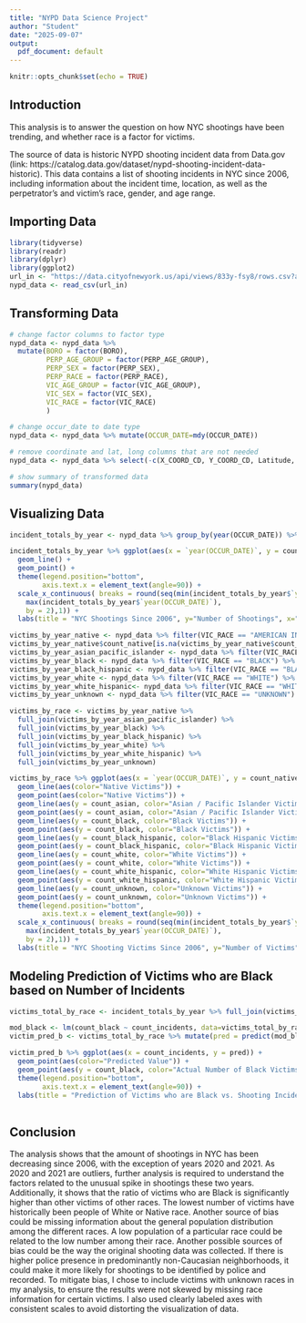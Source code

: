 ---
title: "NYPD Data Science Project"
author: "Student"
date: "2025-09-07"
output:
  pdf_document: default
---

```{r setup, include=FALSE}
knitr::opts_chunk$set(echo = TRUE)
```

## Introduction
This analysis is to answer the question on how NYC shootings have been trending, and whether race is a factor for victims.

The source of data is historic NYPD shooting incident data from Data.gov (link: https://catalog.data.gov/dataset/nypd-shooting-incident-data-historic). This data contains a list of shooting incidents in NYC since 2006, including information about the incident time, location, as well as the perpetrator's and victim's race, gender, and age range.


## Importing Data
```{r get_nypd_data}
library(tidyverse)
library(readr)
library(dplyr)
library(ggplot2)
url_in <- "https://data.cityofnewyork.us/api/views/833y-fsy8/rows.csv?accessType=DOWNLOAD"
nypd_data <- read_csv(url_in)
```

## Transforming Data
```{r transform_nypd_data}
# change factor columns to factor type
nypd_data <- nypd_data %>% 
  mutate(BORO = factor(BORO),
         PERP_AGE_GROUP = factor(PERP_AGE_GROUP),
         PERP_SEX = factor(PERP_SEX), 
         PERP_RACE = factor(PERP_RACE),
         VIC_AGE_GROUP = factor(VIC_AGE_GROUP),
         VIC_SEX = factor(VIC_SEX), 
         VIC_RACE = factor(VIC_RACE)
         )

# change occur_date to date type
nypd_data <- nypd_data %>% mutate(OCCUR_DATE=mdy(OCCUR_DATE))

# remove coordinate and lat, long columns that are not needed
nypd_data <- nypd_data %>% select(-c(X_COORD_CD, Y_COORD_CD, Latitude, Longitude, Lon_Lat))

# show summary of transformed data
summary(nypd_data)
```

## Visualizing Data
```{r graph_total_incidents}
incident_totals_by_year <- nypd_data %>% group_by(year(OCCUR_DATE)) %>% summarize(count_incidents=n_distinct(INCIDENT_KEY))

incident_totals_by_year %>% ggplot(aes(x = `year(OCCUR_DATE)`, y = count_incidents)) + 
  geom_line() + 
  geom_point() +
  theme(legend.position="bottom",
        axis.text.x = element_text(angle=90)) +
  scale_x_continuous( breaks = round(seq(min(incident_totals_by_year$`year(OCCUR_DATE)`),
    max(incident_totals_by_year$`year(OCCUR_DATE)`), 
    by = 2),1)) +
  labs(title = "NYC Shootings Since 2006", y="Number of Shootings", x="Year")

```

```{r graph_victims_by_race}
victims_by_year_native <- nypd_data %>% filter(VIC_RACE == "AMERICAN INDIAN/ALASKAN NATIVE") %>% group_by(year(OCCUR_DATE)) %>% summarize(count_native=n())
victims_by_year_native$count_native[is.na(victims_by_year_native$count_native)] <- 0
victims_by_year_asian_pacific_islander <- nypd_data %>% filter(VIC_RACE == "ASIAN / PACIFIC ISLANDER") %>% group_by(year(OCCUR_DATE)) %>% summarize(count_asian=n())
victims_by_year_black <- nypd_data %>% filter(VIC_RACE == "BLACK") %>% group_by(year(OCCUR_DATE)) %>% summarize(count_black=n())
victims_by_year_black_hispanic <- nypd_data %>% filter(VIC_RACE == "BLACK HISPANIC") %>% group_by(year(OCCUR_DATE)) %>% summarize(count_black_hispanic=n())
victims_by_year_white <- nypd_data %>% filter(VIC_RACE == "WHITE") %>% group_by(year(OCCUR_DATE)) %>% summarize(count_white=n())
victims_by_year_white_hispanic<- nypd_data %>% filter(VIC_RACE == "WHITE HISPANIC") %>% group_by(year(OCCUR_DATE)) %>% summarize(count_white_hispanic=n())
victims_by_year_unknown <- nypd_data %>% filter(VIC_RACE == "UNKNOWN") %>% group_by(year(OCCUR_DATE)) %>% summarize(count_unknown=n())

victims_by_race <- victims_by_year_native %>%
  full_join(victims_by_year_asian_pacific_islander) %>%
  full_join(victims_by_year_black) %>%
  full_join(victims_by_year_black_hispanic) %>%
  full_join(victims_by_year_white) %>%
  full_join(victims_by_year_white_hispanic) %>%
  full_join(victims_by_year_unknown)

victims_by_race %>% ggplot(aes(x = `year(OCCUR_DATE)`, y = count_native)) + 
  geom_line(aes(color="Native Victims")) + 
  geom_point(aes(color="Native Victims")) +
  geom_line(aes(y = count_asian, color="Asian / Pacific Islander Victims")) + 
  geom_point(aes(y = count_asian, color="Asian / Pacific Islander Victims")) +
  geom_line(aes(y = count_black, color="Black Victims")) + 
  geom_point(aes(y = count_black, color="Black Victims")) +
  geom_line(aes(y = count_black_hispanic, color="Black Hispanic Victims")) + 
  geom_point(aes(y = count_black_hispanic, color="Black Hispanic Victims")) +
  geom_line(aes(y = count_white, color="White Victims")) + 
  geom_point(aes(y = count_white, color="White Victims")) +
  geom_line(aes(y = count_white_hispanic, color="White Hispanic Victims")) + 
  geom_point(aes(y = count_white_hispanic, color="White Hispanic Victims")) +
  geom_line(aes(y = count_unknown, color="Unknown Victims")) +
  geom_point(aes(y = count_unknown, color="Unknown Victims")) +
  theme(legend.position="bottom",
        axis.text.x = element_text(angle=90)) +
  scale_x_continuous( breaks = round(seq(min(incident_totals_by_year$`year(OCCUR_DATE)`),
    max(incident_totals_by_year$`year(OCCUR_DATE)`), 
    by = 2),1)) +
  labs(title = "NYC Shooting Victims Since 2006", y="Number of Victims", x="Year")

```

## Modeling Prediction of Victims who are Black based on Number of Incidents
```{r model_data}
victims_total_by_race <- incident_totals_by_year %>% full_join(victims_by_race)

mod_black <- lm(count_black ~ count_incidents, data=victims_total_by_race)
victim_pred_b <- victims_total_by_race %>% mutate(pred = predict(mod_black))

victim_pred_b %>% ggplot(aes(x = count_incidents, y = pred)) + 
  geom_point(aes(color="Predicted Value")) +
  geom_point(aes(y = count_black, color="Actual Number of Black Victims")) +
  theme(legend.position="bottom",
        axis.text.x = element_text(angle=90)) +
  labs(title = "Prediction of Victims who are Black vs. Shooting Incidents", y="Number of Victims who are Black", x="Number of Shooting Incidents")
  
```

## Conclusion

The analysis shows that the amount of shootings in NYC has been decreasing since 2006, with the exception of years 2020 and 2021. As 2020 and 2021 are outliers, further analysis is required to understand the factors related to the unusual spike in shootings these two years. Additionally, it shows that the ratio of victims who are Black is significantly higher than other victims of other races. The lowest number of victims have historically been people of White or Native race. Another source of bias could be missing information about the general population distribution among the different races. A low population of a particular race could be related to the low number among their race. Another possible sources of bias could be the way the original shooting data was collected. If there is higher police presence in predominantly non-Caucasian neighborhoods, it could make it more likely for shootings to be identified by police and recorded. To mitigate bias, I chose to include victims with unknown races in my analysis, to ensure the results were not skewed by missing race information for certain victims. I also used clearly labeled axes with consistent scales to avoid distorting the visualization of data.
